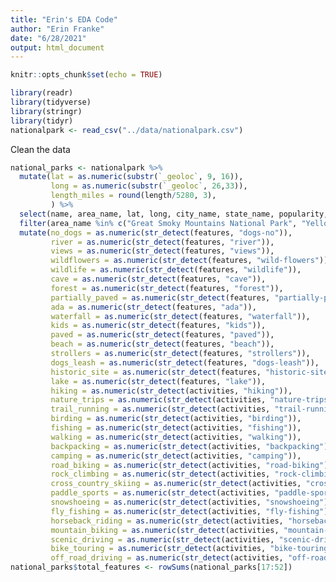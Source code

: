 ```yaml
---
title: "Erin's EDA Code"
author: "Erin Franke"
date: "6/28/2021"
output: html_document
---
```


```r
knitr::opts_chunk$set(echo = TRUE)
```

```r
library(readr)
library(tidyverse)
library(stringr)
library(tidyr)
nationalpark <- read_csv("../data/nationalpark.csv")
```

Clean the data 
```r
national_parks <- nationalpark %>%
  mutate(lat = as.numeric(substr(`_geoloc`, 9, 16)), 
         long = as.numeric(substr(`_geoloc`, 26,33)), 
         length_miles = round(length/5280, 3), 
         ) %>%
  select(name, area_name, lat, long, city_name, state_name, popularity, length_miles, elevation_gain, difficulty_rating, route_type, visitor_usage, avg_rating, num_reviews, features, activities) %>%
  filter(area_name %in% c("Great Smoky Mountains National Park", "Yellowstone National Park", "Zion National Park", "Rocky Mountain National Park", "Grand Teton National Park", "Grand Canyon National Park", "Cuyahoga Valley National Park", "Acadia National Park", "Olympic National Park", "Joshua Tree National Park")) %>%
  mutate(no_dogs = as.numeric(str_detect(features, "dogs-no")), 
         river = as.numeric(str_detect(features, "river")), 
         views = as.numeric(str_detect(features, "views")), 
         wildflowers = as.numeric(str_detect(features, "wild-flowers")), 
         wildlife = as.numeric(str_detect(features, "wildlife")), 
         cave = as.numeric(str_detect(features, "cave")), 
         forest = as.numeric(str_detect(features, "forest")), 
         partially_paved = as.numeric(str_detect(features, "partially-paved")), 
         ada = as.numeric(str_detect(features, "ada")), 
         waterfall = as.numeric(str_detect(features, "waterfall")), 
         kids = as.numeric(str_detect(features, "kids")), 
         paved = as.numeric(str_detect(features, "paved")), 
         beach = as.numeric(str_detect(features, "beach")), 
         strollers = as.numeric(str_detect(features, "strollers")), 
         dogs_leash = as.numeric(str_detect(features, "dogs-leash")), 
         historic_site = as.numeric(str_detect(features, "historic-site")), 
         lake = as.numeric(str_detect(features, "lake")), 
         hiking = as.numeric(str_detect(activities, "hiking")), 
         nature_trips = as.numeric(str_detect(activities, "nature-trips")), 
         trail_running = as.numeric(str_detect(activities, "trail-running")), 
         birding = as.numeric(str_detect(activities, "birding")), 
         fishing = as.numeric(str_detect(activities, "fishing")), 
         walking = as.numeric(str_detect(activities, "walking")), 
         backpacking = as.numeric(str_detect(activities, "backpacking")), 
         camping = as.numeric(str_detect(activities, "camping")), 
         road_biking = as.numeric(str_detect(activities, "road-biking")), 
         rock_climbing = as.numeric(str_detect(activities, "rock-climbing")), 
         cross_country_skiing = as.numeric(str_detect(activities, "cross-country-skiing")), 
         paddle_sports = as.numeric(str_detect(activities, "paddle-sports")), 
         snowshoeing = as.numeric(str_detect(activities, "snowshoeing")), 
         fly_fishing = as.numeric(str_detect(activities, "fly-fishing")), 
         horseback_riding = as.numeric(str_detect(activities, "horseback-riding")), 
         mountain_biking = as.numeric(str_detect(activities, "mountain-biking")), 
         scenic_driving = as.numeric(str_detect(activities, "scenic-driving")), 
         bike_touring = as.numeric(str_detect(activities, "bike-touring")), 
         off_road_driving = as.numeric(str_detect(activities, "off-road-driving")))
national_parks$total_features <- rowSums(national_parks[17:52])
```

```r

```

